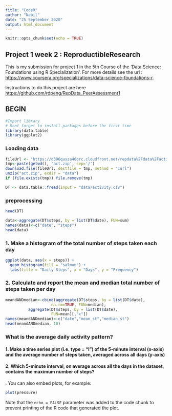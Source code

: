 ```yaml
---
title: "CodeR"
author: "Nabil"
date: "25 September 2020"
output: html_document
---
```


```r
knitr::opts_chunk$set(echo = TRUE)
```

## Project 1 week 2 : ReproductibleResearch

This is my submission for project 1 in the 5th Course of the 'Data Science: Foundations using R Specialization'.
For more details see the url : <https://www.coursera.org/specializations/data-science-foundations-r>.

Instructions to do this project are here <https://github.com/rdpeng/RepData_PeerAssessment1>


## BEGIN
```r
#Import library
# Dont forget to install.packages before the first time
library(data.table)
library(ggplot2)
```

### Loading data
```r
fileUrl <- "https://d396qusza40orc.cloudfront.net/repdata%2Fdata%2Factivity.zip"
tmp<-paste(getwd(), 'act.zip', sep='/')
download.file(fileUrl, destfile = tmp, method = "curl")
unzip("act.zip", exdir = "data")
if (file.exists(tmp)) file.remove(tmp)

DT <- data.table::fread(input = "data/activity.csv")
```

### preprocessing
```r
head(DT)
```

```r
data<-aggregate(DT$steps, by = list(DT$date), FUN=sum)
names(data)<-c("date", "steps")
head(data)
```

### **1.** Make a histogram of the total number of steps taken each day
```r
ggplot(data, aes(x = steps)) +
  geom_histogram(fill = "salmon") +
  labs(title = "Daily Steps", x = "Days", y = "Frequency")
```

### **2.** Calculate and report the mean and median total number of steps taken per day
```r
meandANDmedian<-cbind(aggregate(DT$steps, by = list(DT$date),
                    na.rm=TRUE, FUN=median),
          aggregate(DT$steps, by = list(DT$date),
                    FUN=mean)[,"x"])
names(meandANDmedian)<-c("date","mean_st","median_st")
head(meandANDmedian, 10)
```

### What is the average daily activity pattern?
#### 1. Make a time series plot (i.e. type = "l") of the 5-minute interval (x-axis) and the average number of steps taken, averaged across all days (y-axis)
#### 2. Which 5-minute interval, on average across all the days in the dataset, contains the maximum number of steps?


.
You can also embed plots, for example:

```r
plot(pressure)
```

Note that the `echo = FALSE` parameter was added to the code chunk to prevent printing of the R code that generated the plot.
